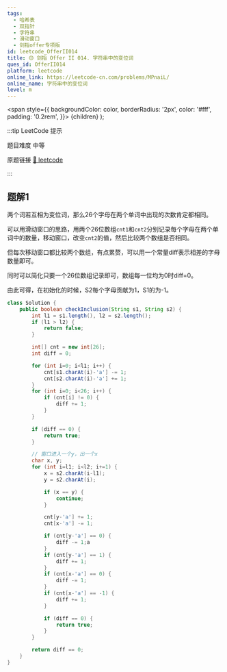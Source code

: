 ```yaml
---
tags:
  - 哈希表
  - 双指针
  - 字符串
  - 滑动窗口
  - 剑指offer专项版
id: leetcode_OfferII014
title: 🟡 剑指 Offer II 014. 字符串中的变位词
ques_id: OfferII014
platform: leetcode
online_link: https://leetcode-cn.com/problems/MPnaiL/
online_name: 字符串中的变位词
level: m
---
```


  <span
    style={{
      backgroundColor: color,
      borderRadius: '2px',
      color: '#fff',
      padding: '0.2rem',
    }}>
    {children}
  </span>
);

:::tip LeetCode 提示

题目难度 <Highlight color="#ffc01e">中等</Highlight>

原题链接 [🔗 leetcode](https://leetcode-cn.com/problems/MPnaiL/)

:::

## 题解1

两个词若互相为变位词，那么26个字母在两个单词中出现的次数肯定都相同。

可以用滑动窗口的思路，用两个26位数组`cnt1`和`cnt2`分别记录每个字母在两个单词中的数量，移动窗口，改变`cnt2`的值，然后比较两个数组是否相同。

但每次移动窗口都比较两个数组，有点累赘，可以用一个常量diff表示相差的字母数量即可。

同时可以简化只要一个26位数组记录即可，数组每一位均为0时diff=0。

由此可得，在初始化的时候，S2每个字母贡献为1，S1的为-1。

```java
class Solution {
    public boolean checkInclusion(String s1, String s2) {
        int l1 = s1.length(), l2 = s2.length();
        if (l1 > l2) {
            return false;
        }

        int[] cnt = new int[26];
        int diff = 0;

        for (int i=0; i<l1; i++) {
            cnt[s1.charAt(i)-'a'] -= 1;
            cnt[s2.charAt(i)-'a'] += 1;
        }
        for (int i=0; i<26; i++) {
            if (cnt[i] != 0) {
                diff += 1;
            }
        }

        if (diff == 0) {
            return true;
        }

        // 窗口进入一个y，出一个x
        char x, y;
        for (int i=l1; i<l2; i+=1) {
            x = s2.charAt(i-l1);
            y = s2.charAt(i);

            if (x == y) {
                continue;
            }

            cnt[y-'a'] += 1;
            cnt[x-'a'] -= 1;

            if (cnt[y-'a'] == 0) {
                diff -= 1;a
            }
            if (cnt[y-'a'] == 1) {
                diff += 1;
            }
            if (cnt[x-'a'] == 0) {
                diff -= 1;
            }
            if (cnt[x-'a'] == -1) {
                diff += 1;
            }

            if (diff == 0) {
                return true;
            }
        }

        return diff == 0;
    }
}
```
